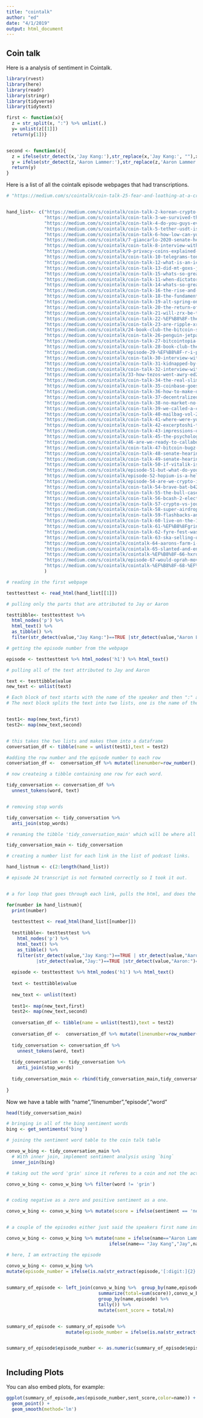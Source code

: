 ```yaml
---
title: "cointalk"
author: "ed"
date: "4/1/2019"
output: html_document
---
```



## Coin talk

Here is a analysis of sentiment in Cointalk.



```r

library(rvest)
library(here)
library(readr)
library(stringr)
library(tidyverse)
library(tidytext)

first <- function(x){
  z = str_split(x, ":") %>% unlist(.)
  y= unlist(z[[1]])
  return(y[1])}


second <- function(x){
  z = ifelse(str_detect(x,'Jay Kang:'),str_replace(x,'Jay Kang:', ""),x )
  y = ifelse(str_detect(z,'Aaron Lammer:'),str_replace(z,'Aaron Lammer:', ""),z )
  return(y)
}

```


Here is a list of all the cointalk episode webpages that had transcriptions.

```r


# "https://medium.com/s/cointalk/coin-talk-25-fear-and-loathing-at-a-cryptokitty-auction-33abbcd65b57"


hand_list<- c("https://medium.com/s/cointalk/coin-talk-2-korean-crypto-mania-and-the-kimchi-spread-8ab23de3e1d9",
              "https://medium.com/s/cointalk/coin-talk-3-we-survived-the-crash-w-doug-kim-f3e2c7aebbc2",
              "https://medium.com/s/cointalk/coin-talk-4-do-you-guys-even-believe-in-crypto-own-your-own-casino-5156fa9ff431",
              "https://medium.com/s/cointalk/coin-talk-5-tether-usdt-is-the-new-disneybucks-ef94876ff3b7",
              "https://medium.com/s/cointalk/coin-talk-6-how-low-can-you-go-an-interview-with-jameson-lopp-ab5adf8d3a97",
              "https://medium.com/s/cointalk/7-giancarlo-2020-senate-hearings-on-bitcoin-augurs-first-prediction-marketabout-324e2dd2229c",
              "https://medium.com/s/cointalk/coin-talk-8-interview-with-nocoiner-tech-journalist-adrian-chen-baf00bf05134",
              "https://medium.com/s/cointalk/9-privacy-coins-explained-a-deep-dive-into-monero-xmr-and-zcash-zec-5017b84a7ba3",
              "https://medium.com/s/cointalk/coin-talk-10-telegrams-ton-token-civil-brings-the-blockchain-to-journalism-w-maria-bustillos-913435b278c1",
              "https://medium.com/s/cointalk/coin-talk-12-what-is-an-ico-c94fa9c4226",
              "https://medium.com/s/cointalk/coin-talk-13-did-mt-goxs-japanese-trustee-personally-crash-bitcoin-62f62b65aefb",
              "https://medium.com/s/cointalk/coin-talk-15-whats-so-great-about-the-blockchain-e89c5c5f69b1",
              "https://medium.com/s/cointalk/coin-talk-11-when-dictators-ico-a02bc72da6e1",
              "https://medium.com/s/cointalk/coin-talk-14-whats-so-great-about-the-blockchain-dedc38e9413b",
              "https://medium.com/s/cointalk/coin-talk-16-the-rise-and-fall-of-kang-lammer-americas-worst-crypto-traders-8f32bcb08273",
              "https://medium.com/s/cointalk/coin-talk-18-the-fundamentals-remain-strong-9a8226e2b802",
              "https://medium.com/s/cointalk/coin-talk-19-alt-spring-on-the-campus-quad-1deada76e091",
              "https://medium.com/s/cointalk/coin-talk-20-the-return-of-fomo-kang-w-doug-kim-d3a22a4a3d94",
              "https://medium.com/s/cointalk/coin-talk-21-will-zrx-be-the-next-coin-added-to-coinbase-cedf82567a7c",
              "https://medium.com/s/cointalk/coin-talk-22-%EF%B8%8F-the-bitcoin-ransoming-of-aaronlammer-com-be3072fd2668",
              "https://medium.com/s/cointalk/coin-talk-23-are-ripple-xrp-fans-bots-59c9aa0e192b",
              "https://medium.com/s/cointalk/24-book-club-the-bitcoin-standard-part-1-a0b9ef7981eb",
              "https://medium.com/s/cointalk/coin-talk-26-penguin-jetpacks-w-nathaniel-popper-from-the-new-york-times-44652b88526f",
              "https://medium.com/s/cointalk/coin-talk-27-bitcointopia-where-the-murder-rate-is-100-and-an-interview-with-a-real-xrp-fan-7761ef08d9f5",
              "https://medium.com/s/cointalk/coin-talk-28-book-club-the-bitcoin-standard-part-2-fc0c096583e9",
              "https://medium.com/s/cointalk/episode-29-%EF%B8%8F-r-i-p-sumokoin-eaf69e061178",
              "https://medium.com/s/cointalk/coin-talk-30-interview-with-a-miner-chris-dannen-of-iterative-capital-e36c66b4392b",
              "https://medium.com/s/cointalk/coin-talk-31-kidnapped-by-the-triads-and-other-shitcoin-adventures-abbbd3c53e10",
              "https://medium.com/s/cointalk/coin-talk-32-interview-with-saifedean-ammous-economist-and-author-of-the-bitcoin-standard-39652a6612e5",
              "https://medium.com/s/cointalk/33-how-tezos-went-awry-ed25fb7eab37",
              "https://medium.com/s/cointalk/coin-talk-34-the-real-slim-satoshi-2254252ee6ff",
              "https://medium.com/s/cointalk/coin-talk-35-coinbase-goes-shopping-82d529907499",
              "https://medium.com/s/cointalk/coin-talk-36-how-to-make-dumb-bets-on-augur-w-ledgerstatus-d38d7db33d8f",
              "https://medium.com/s/cointalk/coin-talk-37-decentralized-assassinations-and-pee-tape-markets-c2d062080c2f",
              "https://medium.com/s/cointalk/coin-talk-38-no-market-no-bounce-ft-doug-kim-fc4ce3a86c16",
              "https://medium.com/s/cointalk/coin-talk-39-we-called-a-craigslist-crypto-consultant-58458081de0f",
              "https://medium.com/s/cointalk/coin-talk-40-mailbag-vol-2-4f5cda373118",
              "https://medium.com/s/cointalk/coin-talk-41-where-were-you-when-bcash-forked-c7f6bcd55a89",
              "https://medium.com/s/cointalk/coin-talk-42-excerptoshi-truthers-unite-4eda76b43b0b",
              "https://medium.com/s/cointalk/coin-talk-43-impressions-of-crypto-china-with-chris-dannen-e5e9f87f24e3",
              "https://medium.com/s/cointalk/coin-talk-45-the-psychology-of-mass-movements-with-tony-sheng-7b0376514372",
              "https://medium.com/s/cointalk/46-are-we-ready-to-callabottom-ad9de8faf634",
              "https://medium.com/s/cointalk/coin-talk-47-bitcoin-bugz-weed-stock-mania-1a37507c2313",
              "https://medium.com/s/cointalk/coin-talk-48-senate-hearing-jam-session-pt-1-with-zack-voell-cd1e2e7d62b5",
              "https://medium.com/s/cointalk/coin-talk-49-senate-hearing-jam-session-pt-2-w-brian-patrick-eha-de53e4ebe2b4",
              "https://medium.com/s/cointalk/coin-talk-50-if-vitalik-is-a-9-10-im-a-2-10-an-interview-with-the-new-yorker-s-nick-239364e3ebd5",
              "https://medium.com/s/cointalk/episode-51-but-what-do-you-really-think-about-civil-cvl-2b25c0e1f40e",
              "https://medium.com/s/cointalk/episode-52-hopium-is-a-helluva-drug-w-doug-kim-e0890a77c65b",
              "https://medium.com/s/cointalk/episode-54-are-we-crypto-influencers-4128e2cc7385",
              "https://medium.com/s/cointalk/coin-talk-54-brave-bat-b42293422bbf",
              "https://medium.com/s/cointalk/coin-talk-55-the-bull-case-for-initiative-q-9d7b34c1bda5",
              "https://medium.com/s/cointalk/coin-talk-56-bcash-2-electric-boogaloo-satoshis-vision-bb0389604f7f",
              "https://medium.com/s/cointalk/coin-talk-57-crypto-vs-journalism-cd4242706b33",
              "https://medium.com/s/cointalk/coin-talk-58-super-airdrop-festival-c33752c9c363",
              "https://medium.com/s/cointalk/coin-talk-59-flashbacks-and-fake-beards-a-crypto-2018-year-in-review-77ee1256aeb7",
              "https://medium.com/s/cointalk/coin-talk-60-live-on-the-10th-anniversary-of-the-mining-of-the-genesis-block-a687b7c2959f",
              "https://medium.com/s/cointalk/coin-talk-61-%EF%B8%8Fgrin-the-mimblewimble-protocol-75fe92ed41cf",
              "https://medium.com/s/cointalk/coin-talk-62-fyre-fest-was-the-original-airdrop-f56862e9118d",
              "https://medium.com/s/cointalk/coin-talk-63-ska-selling-out-the-bitcoin-etf-fd7f3a789842",
              "https://medium.com/s/cointalk/cointalk-64-aarons-farm-i-don-t-want-to-mine-in-game-rewards-at-93d47d22b0f9",
              "https://medium.com/s/cointalk/cointalk-65-slanted-and-enchanted-72a36c1d82b",
              "https://medium.com/s/cointalk/cointalk-%EF%B8%8F-66-hxro-is-a-crypto-game-that-is-definitely-not-gambling-47595a6c84d5",
              "https://medium.com/s/cointalk/episode-67-would-oprah-move-the-needle-5b20d9a7910d",
              "https://medium.com/s/cointalk/cointalk-%EF%B8%8F-68-%EF%B8%8F-hacking-team-wants-to-connect-on-linked-in-90220f283a57"
              )

```


```r

# reading in the first webpage

testtesttest <- read_html(hand_list[[1]])

# pulling only the parts that are attributed to Jay or Aaron

testtibble<- testtesttest %>% 
  html_nodes('p') %>% 
  html_text() %>% 
  as_tibble() %>% 
  filter(str_detect(value,"Jay Kang:")==TRUE |str_detect(value,"Aaron Lammer:")==TRUE) 

# getting the episode number from the webpage

episode <- testtesttest %>% html_nodes('h1') %>% html_text()

# pulling all of the text attributed to Jay and Aaron

text <- testtibble$value
new_text <- unlist(text)

# Each block of text starts with the name of the speaker and then ":" and then what they said.
# The next block splits the text into two lists, one is the name of the speaker and the other is what he said.


test1<- map(new_text,first)
test2<- map(new_text,second)


# this takes the two lists and makes them into a dataframe
conversation_df <- tibble(name = unlist(test1),text = test2)

#adding the row number and the episode number to each row
conversation_df <-  conversation_df %>% mutate(linenumber=row_number(),episode=episode)

# now createing a tibble containing one row for each word.

tidy_conversation <- conversation_df %>% 
  unnest_tokens(word, text) 


# removing stop words

tidy_conversation <- tidy_conversation %>% 
  anti_join(stop_words)

# renaming the tibble 'tidy_conversation_main' which will be where all the tibbles are appended to 

tidy_conversation_main <- tidy_conversation

```


```r

# creating a number list for each link in the list of podcast links.

hand_listnum <- c(2:length(hand_list))

# episode 24 transcript is not formated correctly so I took it out. 


# a for loop that goes through each link, pulls the html, and does the same parsing and wrangling that was done to the first webpage.

for(number in hand_listnum){
  print(number)
  
  testtesttest <- read_html(hand_list[[number]])
  
  testtibble<- testtesttest %>% 
    html_nodes('p') %>% 
    html_text() %>% 
    as_tibble() %>% 
    filter(str_detect(value,"Jay Kang:")==TRUE | str_detect(value,"Aaron Lammer:")==TRUE 
           |str_detect(value,"Jay:")==TRUE |str_detect(value,"Aaron:")==TRUE) 
  
  episode <- testtesttest %>% html_nodes('h1') %>% html_text()
  
  text <- testtibble$value
  
  new_text <- unlist(text)
  
  test1<- map(new_text,first)
  test2<- map(new_text,second)
  
  conversation_df <- tibble(name = unlist(test1),text = test2)
  
  conversation_df <-  conversation_df %>% mutate(linenumber=row_number(),episode=episode)
  
  tidy_conversation <- conversation_df %>% 
    unnest_tokens(word, text) 
  
  tidy_conversation <- tidy_conversation %>% 
    anti_join(stop_words)
  
  tidy_conversation_main <- rbind(tidy_conversation_main,tidy_conversation)
  
}

```

Now we have a table with  "name","linenumber","episode","word" 

```r
head(tidy_conversation_main)

```

```r

# bringing in all of the bing sentiment words
bing <- get_sentiments('bing')

# joining the sentiment word table to the coin talk table

convo_w_bing <- tidy_conversation_main %>%
  # With inner join, implement sentiment analysis using `bing`
  inner_join(bing)

# taking out the word 'grin' since it referes to a coin and not the actually grining, which is positive

convo_w_bing <- convo_w_bing %>% filter(word != 'grin')


# coding negative as a zero and positive sentiment as a one.

convo_w_bing <- convo_w_bing %>% mutate(score = ifelse(sentiment == 'negative',0,1))


# a couple of the episodes either just said the speakers first name instead of their full name. 

convo_w_bing <- convo_w_bing %>% mutate(name = ifelse(name=="Aaron Lammer","Aaron",
                                      ifelse(name== "Jay Kang","Jay",name)))

# here, I am extracting the episode

convo_w_bing <- convo_w_bing %>%
mutate(episode_number = ifelse(is.na(str_extract(episode,'[:digit:]{2}')),str_extract(episode,'[:digit:]'),str_extract(episode,'[:digit:]{2}'))%>% as.numeric())

                        
summary_of_episode <- left_join(convo_w_bing %>%  group_by(name,episode) %>%
                                  summarize(total=sum(score)),convo_w_bing %>%
                                  group_by(name,episode) %>% 
                                  tally()) %>%
                                  mutate(sent_score = total/n)


summary_of_episode <- summary_of_episode %>% 
                      mutate(episode_number = ifelse(is.na(str_extract(episode,'[:digit:]{2}')),str_extract(episode,'[:digit:]'),str_extract(episode,'[:digit:]{2}')))


summary_of_episode$episode_number <- as.numeric(summary_of_episode$episode_number)



```

## Including Plots

You can also embed plots, for example:

```r

ggplot(summary_of_episode,aes(episode_number,sent_score,color=name)) +
  geom_point() +
  geom_smooth(method='lm')

```


